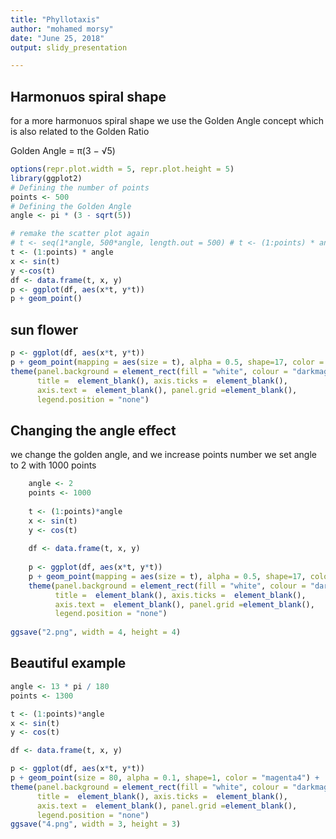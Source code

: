 ```yaml
---
title: "Phyllotaxis"
author: "mohamed morsy"
date: "June 25, 2018"
output: slidy_presentation

---
```


## Harmonuos spiral shape
for a more harmonuos spiral shape we use the Golden Angle concept which is also related to the Golden Ratio 

Golden Angle = π(3 − √5)
```r
options(repr.plot.width = 5, repr.plot.height = 5)
library(ggplot2)
# Defining the number of points
points <- 500
# Defining the Golden Angle
angle <- pi * (3 - sqrt(5))

# remake the scatter plot again
# t <- seq(1*angle, 500*angle, length.out = 500) # t <- (1:points) * angle
t <- (1:points) * angle
x <- sin(t)
y <-cos(t)
df <- data.frame(t, x, y)
p <- ggplot(df, aes(x*t, y*t))
p + geom_point()
```


## sun flower

```r
p <- ggplot(df, aes(x*t, y*t))
p + geom_point(mapping = aes(size = t), alpha = 0.5, shape=17, color = "yellow") +
theme(panel.background = element_rect(fill = "white", colour = "darkmagenta"),
      title =  element_blank(), axis.ticks =  element_blank(),
      axis.text =  element_blank(), panel.grid =element_blank(),
      legend.position = "none")
```

## Changing the angle effect

we change the golden angle, and we increase points number
we set angle to 2 with 1000 points
```r

    angle <- 2
    points <- 1000
    
    t <- (1:points)*angle
    x <- sin(t)
    y <- cos(t)
    
    df <- data.frame(t, x, y)
  
    p <- ggplot(df, aes(x*t, y*t))
    p + geom_point(mapping = aes(size = t), alpha = 0.5, shape=17, color = "yellow") +
    theme(panel.background = element_rect(fill = "white", colour = "darkmagenta"),
          title =  element_blank(), axis.ticks =  element_blank(),
          axis.text =  element_blank(), panel.grid =element_blank(),
          legend.position = "none")
    
ggsave("2.png", width = 4, height = 4)
```

## Beautiful example

```r
angle <- 13 * pi / 180
points <- 1300

t <- (1:points)*angle
x <- sin(t)
y <- cos(t)

df <- data.frame(t, x, y)

p <- ggplot(df, aes(x*t, y*t))
p + geom_point(size = 80, alpha = 0.1, shape=1, color = "magenta4") +
theme(panel.background = element_rect(fill = "white", colour = "darkmagenta"),
      title =  element_blank(), axis.ticks =  element_blank(),
      axis.text =  element_blank(), panel.grid =element_blank(),
      legend.position = "none")
ggsave("4.png", width = 3, height = 3)
```





